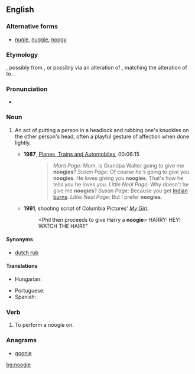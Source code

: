 ==English==

===Alternative forms===
* [[nugie]], [[nuggie]], [[noogy]]

===Etymology===
{{unk.|lang=en}}, possibly from {{etyl|yi|en}} {{term|נודזשען|sc=Hebr|tr=nudzhen||to badger|lang=yi}}, or possibly via an alteration of {{term|nudge}}, matching the alteration of {{term|wedge}} to {{term|wedgie}}.<!--this belongs under the etymology of "nudge": originally from Latin ''nugae'', "trifling matters."-->

===Pronunciation===
* {{rhymes|ʊɡi|lang=en}}

===Noun===
{{en-noun}}

# {{context|slang|lang=en}} An act of putting a person in a headlock and rubbing one's knuckles on the other person's head, often a playful gesture of affection when done lightly.
#* '''1987''', [[w:Planes, Trains and Automobiles|Planes, Trains and Automobiles]], 00:06:15
#*: <blockquote>''Marti Page:'' Mom, is Grandpa Walter going to give me '''noogies'''? ''Susan Page:'' Of course he's going to give you '''noogies'''. He loves giving you '''noogies'''. That's how he tells you he loves you. ''Little Neal Page:'' Why doesn't he give me '''noogies'''? ''Susan Page:'' Because you get [[Indian sunburn|Indian burns]]. ''Little Neal Page:'' But I prefer '''noogies'''.</blockquote>
#* '''1991''', shooting script of Columbia Pictures' ''[[w:My Girl|My Girl]]''.
#*: <Phil then proceeds to give Harry a '''noogie'''> HARRY: HEY! WATCH THE HAIR!!"

====Synonyms====
* [[dutch rub]]

====Translations====
{{trans-top|knuckle rub on head}}
* Hungarian: {{t+|hu|barack}}
{{trans-mid}}
* Portuguese: {{t+|pt|cascudo|m}}
* Spanish: {{t|es|coscorrón|m}}
{{trans-bottom}}

===Verb===
{{en-verb|noogies|noogying|noogied}}

# {{context|slang|lang=en}} To perform a noogie on.

===Anagrams===
* [[goonie#English|goonie]]

[[bg:noogie]]